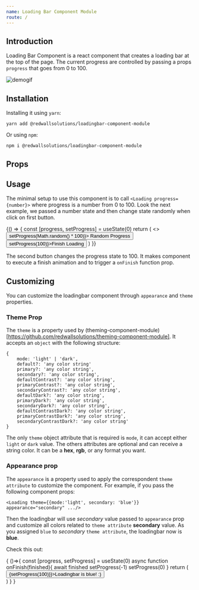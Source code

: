 ```yaml
---
name: Loading Bar Component Module
route: /
---
```



## Introduction

Loading Bar Component is a react component that creates a loading bar at the top of the page.
The current progress are controlled by passing a props `progress` that goes from 0 to 100.

![demogif](src/lib/assets/demo.gif)

## Installation

Installing it using `yarn`:

	yarn add @redwallsolutions/loadingbar-component-module

Or using `npm`:

	npm i @redwallsolutions/loadingbar-component-module



## Props

<Props of={Loading}/>

## Usage

The minimal setup to use this component is to call `<Loading progress={number}>` where progress is a number from 0 to 100.
Look the next example, we passed a number state and then change state randomly when click on first button.


<Playground>
	{() => {
		const [progress, setProgress] = useState(0)
		return (
			<>
				<button onClick={() => setProgress(Math.random() * 100)}>
					Random Progress
				</button>
				<button onClick={() => setProgress(100)}>Finish Loading</button>
				<Loading progress={progress} />
			</>
		)
	}}
</Playground>

The second button changes the progress state to 100. It makes component to execute a finish animation and to trigger a `onFinish` function prop.

## Customizing

You can customize the loadingbar component through `appearance` and `theme` properties.

### Theme Prop

The `theme` is a property used by (theming-component-module)[https://github.com/redwallsolutions/theming-component-module]. It 
accepts an `object` with the following structure:

	{
        mode: 'light' | 'dark',
        default?: 'any color string'
        primary?: 'any color string',
        secondary?: 'any color string',
        defaultContrast?: 'any color string',
        primaryContrast?: 'any color string',
        secondaryContrast?: 'any color string',
        defaultDark?: 'any color string',
        primaryDark?: 'any color string',
        secondaryDark?: 'any color string',
        defaultContrastDark?: 'any color string',
        primaryContrastDark?: 'any color string',
        secondaryContrastDark?: 'any color string'
    }

The only `theme` object attribute that is required is `mode`, it can accept either `light` or `dark` value. 
The others attributes are optional and can receive a string color.
It can be a **hex**, **rgb**, or any format you want.

### Appearance prop

The `appearance` is a property used to apply the correspondent `theme attribute` to customize the component.
For example, if you pass the following component props:

	<Loading theme={{mode:'light', secondary: 'blue'}} appearance="secondary" .../>

Then the loadingbar will use *secondary* value passed to `appearance` prop and customize all colors related to `theme attribute` **secondary** value.
As you assigned `blue` to *secondary* `theme attribute`, the loadingbar now is **blue**. 

Check this out:

<Playground>
	{
		()=>{
			const [progress, setProgress] = useState(0)
			async function onFinish(finished){
				await finished
				setProgress(-1)
				setProgress(0)
			}
			return (
				<div>
					<button onClick={()=>{setProgress(100)}}>Loadingbar is blue! :)</button>
					<Loading theme={{mode:'light', secondary: 'blue'}} appearance="secondary" progress={progress} onFinish={onFinish}/>
				</div>
			)
		}
	}
</Playground>
